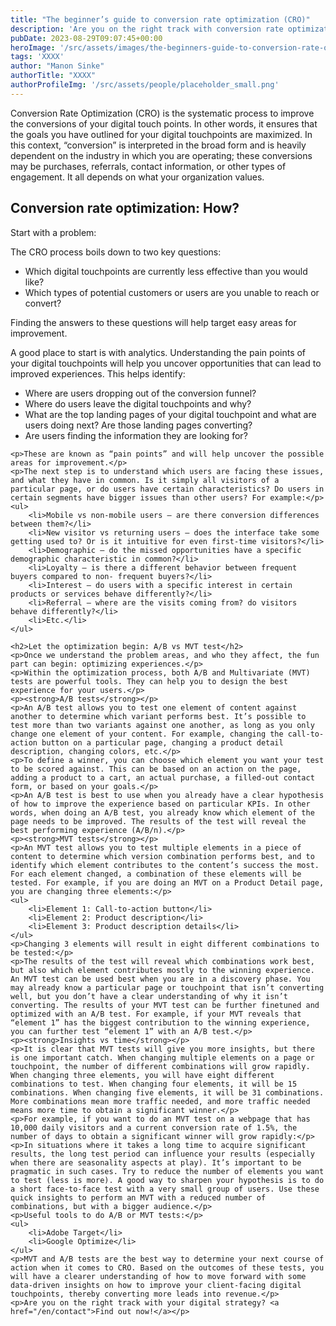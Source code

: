 ```yaml
---
title: "The beginner’s guide to conversion rate optimization (CRO)"
description: 'Are you on the right track with conversion rate optimization? This beginner''s guide covers the best practices when it comes to CRO.'
pubDate: 2023-08-29T09:07:45+00:00
heroImage: '/src/assets/images/the-beginners-guide-to-conversion-rate-optimization-cro.jpg'
tags: 'XXXX'
author: "Manon Sinke"
authorTitle: "XXXX"
authorProfileImg: '/src/assets/people/placeholder_small.png'
---
```


<LayoutSection backgroundColor="dark">
    <p>Conversion Rate Optimization (CRO) is the systematic process to improve the conversions of your digital touch points. In other words, it ensures that the goals you have outlined for your digital touchpoints are maximized. In this context, “conversion” is interpreted in the broad form and is heavily dependent on the industry in which you are operating; these conversions may be purchases, referrals, contact information, or other types of engagement. It all depends on what your organization values.</p>
</LayoutSection>

<LayoutSection>
    <ContentImage loading="lazy" class='mx-auto shadow-xl shadow-primary/20 rounded-xl overflow-hidden'
            src='/src/assets/images/the-beginners-guide-to-conversion-rate-optimization-cro.jpg' 
            width="800"
            height="600"
    />
    <h2>Conversion rate optimization: How?</h2>
    <p>Start with a problem:</p>
    <p>The CRO process boils down to two key questions:</p>
    <ul>
        <li>Which digital touchpoints are currently less effective than you would like?</li>
        <li>Which types of potential customers or users are you unable to reach or convert?</li>
    </ul>
    <p>Finding the answers to these questions will help target easy areas for improvement.</p>
    <p>A good place to start is with analytics. Understanding the pain points of your digital touchpoints will help you uncover opportunities that can lead to improved experiences. This helps identify:</p>
    <ul>
        <li>Where are users dropping out of the conversion funnel?</li>
        <li>Where do users leave the digital touchpoints and why?</li>
        <li>What are the top landing pages of your digital touchpoint and what are users doing next? Are those landing pages converting?</li>
        <li>Are users finding the information they are looking for?</li>
    </ul>

    <p>These are known as “pain points” and will help uncover the possible areas for improvement.</p>
    <p>The next step is to understand which users are facing these issues, and what they have in common. Is it simply all visitors of a particular page, or do users have certain characteristics? Do users in certain segments have bigger issues than other users? For example:</p>
    <ul>
        <li>Mobile vs non-mobile users – are there conversion differences between them?</li>
        <li>New visitor vs returning users – does the interface take some getting used to? Or is it intuitive for even first-time visitors?</li>
        <li>Demographic – do the missed opportunities have a specific demographic characteristic in common?</li>
        <li>Loyalty – is there a different behavior between frequent buyers compared to non- frequent buyers?</li>
        <li>Interest – do users with a specific interest in certain products or services behave differently?</li>
        <li>Referral – where are the visits coming from? do visitors behave differently?</li>
        <li>Etc.</li>
    </ul>

    <h2>Let the optimization begin: A/B vs MVT test</h2>
    <p>Once we understand the problem areas, and who they affect, the fun part can begin: optimizing experiences.</p>
    <p>Within the optimization process, both A/B and Multivariate (MVT) tests are powerful tools. They can help you to design the best experience for your users.</p>
    <p><strong>A/B tests</strong></p>
    <p>An A/B test allows you to test one element of content against another to determine which variant performs best. It’s possible to test more than two variants against one another, as long as you only change one element of your content. For example, changing the call-to-action button on a particular page, changing a product detail description, changing colors, etc.</p>
    <p>To define a winner, you can choose which element you want your test to be scored against. This can be based on an action on the page, adding a product to a cart, an actual purchase, a filled-out contact form, or based on your goals.</p>
    <p>An A/B test is best to use when you already have a clear hypothesis of how to improve the experience based on particular KPIs. In other words, when doing an A/B test, you already know which element of the page needs to be improved. The results of the test will reveal the best performing experience (A/B/n).</p>
    <p><strong>MVT tests</strong></p>
    <p>An MVT test allows you to test multiple elements in a piece of content to determine which version combination performs best, and to identify which element contributes to the content’s success the most. For each element changed, a combination of these elements will be tested. For example, if you are doing an MVT on a Product Detail page, you are changing three elements:</p>
    <ul>
        <li>Element 1: Call-to-action button</li>
        <li>Element 2: Product description</li>
        <li>Element 3: Product description details</li>
    </ul>
    <p>Changing 3 elements will result in eight different combinations to be tested:</p>
    <p>The results of the test will reveal which combinations work best, but also which element contributes mostly to the winning experience. An MVT test can be used best when you are in a discovery phase. You may already know a particular page or touchpoint that isn’t converting well, but you don’t have a clear understanding of why it isn’t converting. The results of your MVT test can be further finetuned and optimized with an A/B test. For example, if your MVT reveals that “element 1” has the biggest contribution to the winning experience, you can further test “element 1” with an A/B test.</p>
    <p><strong>Insights vs time</strong></p>
    <p>It is clear that MVT tests will give you more insights, but there is one important catch. When changing multiple elements on a page or touchpoint, the number of different combinations will grow rapidly. When changing three elements, you will have eight different combinations to test. When changing four elements, it will be 15 combinations. When changing five elements, it will be 31 combinations. More combinations mean more traffic needed, and more traffic needed means more time to obtain a significant winner.</p>
    <p>For example, if you want to do an MVT test on a webpage that has 10,000 daily visitors and a current conversion rate of 1.5%, the number of days to obtain a significant winner will grow rapidly:</p>
    <p>In situations where it takes a long time to acquire significant results, the long test period can influence your results (especially when there are seasonality aspects at play). It’s important to be pragmatic in such cases. Try to reduce the number of elements you want to test (less is more). A good way to sharpen your hypothesis is to do a short face-to-face test with a very small group of users. Use these quick insights to perform an MVT with a reduced number of combinations, but with a bigger audience.</p>
    <p>Useful tools to do A/B or MVT tests:</p>
    <ul>
        <li>Adobe Target</li>
        <li>Google Optimize</li>
    </ul>
    <p>MVT and A/B tests are the best way to determine your next course of action when it comes to CRO. Based on the outcomes of these tests, you will have a clearer understanding of how to move forward with some data-driven insights on how to improve your client-facing digital touchpoints, thereby converting more leads into revenue.</p>
    <p>Are you on the right track with your digital strategy? <a href="/en/contact">Find out now!</a></p>
</LayoutSection>